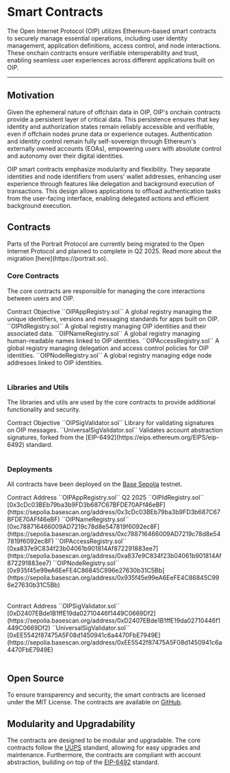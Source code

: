 
# Smart Contracts
The Open Internet Protocol (OIP) utilizes Ethereum-based smart contracts to securely manage essential operations, including user identity management, application definitions, access control, and node interactions. These onchain contracts ensure verifiable interoperability and trust, enabling seamless user experiences across different applications built on OIP.

---

## Motivation
Given the ephemeral nature of offchain data in OIP, OIP's onchain contracts provide a persistent layer of critical data. This persistence ensures that key identity and authorization states remain reliably accessible and verifiable, even if offchain nodes prune data or experience outages. Authentication and identity control remain fully self-sovereign through Ethereum's externally owned accounts (EOAs), empowering users with absolute control and autonomy over their digital identities.

OIP smart contracts emphasize modularity and flexibility. They separate identities and node identifiers from users' wallet addresses, enhancing user experience through features like delegation and background execution of transactions. This design allows applications to offload authentication tasks from the user-facing interface, enabling delegated actions and efficient background execution.

## Contracts
<FileTree>
  <FileTree.Folder name="Core" defaultOpen>
    <FileTree.File name="OIPAppRegistry.sol"/>
    <FileTree.File name="OIPIdRegistry.sol" />
    <FileTree.File name="OIPNameRegistry.sol" />
    <FileTree.File name="OIPAccessRegistry.sol" />
    <FileTree.File name="OIPNodeRegistry.sol" />
  </FileTree.Folder>
      <FileTree.Folder name="Libraries and utils" defaultOpen>
      <FileTree.File name="OIPSigValidator.sol" />
      <FileTree.File name="UniversalSigValidator.sol" />
    </FileTree.Folder>

</FileTree>

<Callout type="info">
Parts of the Portrait Protocol are currently being migrated to the Open Internet Protocol and planned to complete in Q2 2025. Read more about the migration [here](https://portrait.so).
</Callout>

### Core Contracts
The core contracts are responsible for managing the core interactions between users and OIP.

<Table>
  <thead>
    <Table.Tr>
      <Table.Th>Contract</Table.Th>
      <Table.Th>Objective</Table.Th>
    </Table.Tr>
  </thead>
  <tbody>
    <Table.Tr>
      <Table.Td>``OIPAppRegistry.sol``</Table.Td>
      <Table.Td>A global registry managing the unique identifiers, versions and messaging standards for apps built on OIP.</Table.Td>
    </Table.Tr>
    <Table.Tr>
      <Table.Td>``OIPIdRegistry.sol``</Table.Td>
      <Table.Td>A global registry managing OIP identities and their associated data.</Table.Td>
    </Table.Tr>
    <Table.Tr>
      <Table.Td>``OIPNameRegistry.sol``</Table.Td>
      <Table.Td>A global registry managing human-readable names linked to OIP identities.</Table.Td>
    </Table.Tr>
    <Table.Tr>
      <Table.Td>``OIPAccessRegistry.sol``</Table.Td>
      <Table.Td>A global registry managing delegation and access control policies for OIP identities.</Table.Td>
    </Table.Tr>
    <Table.Tr>
      <Table.Td>``OIPNodeRegistry.sol``</Table.Td>
      <Table.Td>A global registry managing edge node addresses linked to OIP identities.</Table.Td>
    </Table.Tr>
  </tbody>
</Table>

### Libraries and Utils
The libraries and utils are used by the core contracts to provide additional functionality and security.

<Table>
  <thead>
    <Table.Tr>
      <Table.Th>Contract</Table.Th>
      <Table.Th>Objective</Table.Th>
    </Table.Tr>
  </thead>
  <tbody>
    <Table.Tr>
      <Table.Td>``OIPSigValidator.sol``</Table.Td>
      <Table.Td>Library for validating signatures on OIP messages.</Table.Td>
    </Table.Tr>
    <Table.Tr>
      <Table.Td>``UniversalSigValidator.sol``</Table.Td>
      <Table.Td>Validates account abstraction signatures, forked from the [EIP-6492](https://eips.ethereum.org/EIPS/eip-6492) standard.</Table.Td>
    </Table.Tr>
  </tbody>
</Table>

### Deployments
All contracts have been deployed on the [Base Sepolia](https://sepolia.basescan.org/) testnet.

<Table>
    <thead>
        <Table.Tr>
        <Table.Th>Contract</Table.Th>
        <Table.Th>Address</Table.Th>
        </Table.Tr>
    </thead>
    <tbody>
        <Table.Tr>
        <Table.Td>``OIPAppRegistry.sol``</Table.Td>
        <Table.Td>Q2 2025</Table.Td>
        </Table.Tr>
        <Table.Tr>
        <Table.Td>``OIPIdRegistry.sol``</Table.Td>
        <Table.Td>[0x3cDc03BEb79ba3b9FD3b687C67BFDE70AFf46eBF](https://sepolia.basescan.org/address/0x3cDc03BEb79ba3b9FD3b687C67BFDE70AFf46eBF)</Table.Td>
        </Table.Tr>
        <Table.Tr>
        <Table.Td>``OIPNameRegistry.sol``</Table.Td>
        <Table.Td>[0xc788716466009AD7219c78d8e547819f6092ec8F](https://sepolia.basescan.org/address/0xc788716466009AD7219c78d8e547819f6092ec8F)</Table.Td>
        </Table.Tr>
        <Table.Tr>
        <Table.Td>``OIPAccessRegistry.sol``</Table.Td>
        <Table.Td>[0xa837e9C834f23b04061b901814Af872291883ee7](https://sepolia.basescan.org/address/0xa837e9C834f23b04061b901814Af872291883ee7)</Table.Td>
        </Table.Tr>
        <Table.Tr>
        <Table.Td>``OIPNodeRegistry.sol``</Table.Td>
        <Table.Td>[0x935f45e99eA6EeFE4C86845C996e27630b31C5Bb](https://sepolia.basescan.org/address/0x935f45e99eA6EeFE4C86845C996e27630b31C5Bb)</Table.Td>
        </Table.Tr>
    </tbody>
</Table>

<Table>
    <thead>
        <Table.Tr>
        <Table.Th>Contract</Table.Th>
        <Table.Th>Address</Table.Th>
        </Table.Tr>
    </thead>
    <tbody>
        <Table.Tr>
        <Table.Td>``OIPSigValidator.sol``</Table.Td>
        <Table.Td>[0xD2407EBde1B1ffE19da02710446f1449C0669Df2](https://sepolia.basescan.org/address/0xD2407EBde1B1ffE19da02710446f1449C0669Df2)</Table.Td>
        </Table.Tr>
        <Table.Tr>
        <Table.Td>``UniversalSigValidator.sol``</Table.Td>
        <Table.Td>[0xEE5542f87475A5F08d1450941c6a4470FbE7949E](https://sepolia.basescan.org/address/0xEE5542f87475A5F08d1450941c6a4470FbE7949E)</Table.Td>
        </Table.Tr>
    </tbody>
</Table>

## Open Source
To ensure transparency and security, the smart contracts are licensed under the MIT License. The contracts are available on [GitHub](https://github.com/portraitgg/portrait-contracts-public).

## Modularity and Upgradability
The contracts are designed to be modular and upgradable. The core contracts follow the [UUPS](https://eips.ethereum.org/EIPS/eip-1822) standard, allowing for easy upgrades and maintenance. Furthermore, the contracts are compliant with account abstraction, building on top of the [EIP-6492](https://eips.ethereum.org/EIPS/eip-6492) standard.


